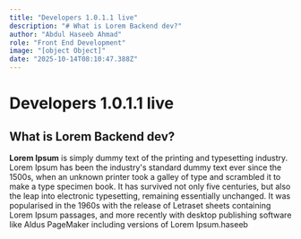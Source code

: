 ```yaml
---
title: "Developers 1.0.1.1 live"
description: "# What is Lorem Backend dev?"
author: "Abdul Haseeb Ahmad"
role: "Front End Development"
image: "[object Object]"
date: "2025-10-14T08:10:47.388Z"
---
```


# Developers 1.0.1.1 live

## What is Lorem Backend dev?

**Lorem Ipsum** is simply dummy text of the printing and typesetting industry. Lorem Ipsum has been the industry's standard dummy text ever since the 1500s, when an unknown printer took a galley of type and scrambled it to make a type specimen book. It has survived not only five centuries, but also the leap into electronic typesetting, remaining essentially unchanged. It was popularised in the 1960s with the release of Letraset sheets containing Lorem Ipsum passages, and more recently with desktop publishing software like Aldus PageMaker including versions of Lorem Ipsum.haseeb